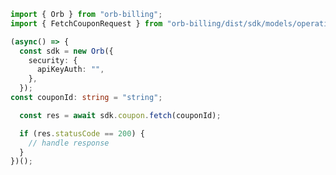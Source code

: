 ```typescript Fetch.ts
import { Orb } from "orb-billing";
import { FetchCouponRequest } from "orb-billing/dist/sdk/models/operations";

(async() => {
  const sdk = new Orb({
    security: {
      apiKeyAuth: "",
    },
  });
const couponId: string = "string";

  const res = await sdk.coupon.fetch(couponId);

  if (res.statusCode == 200) {
    // handle response
  }
})();
```
